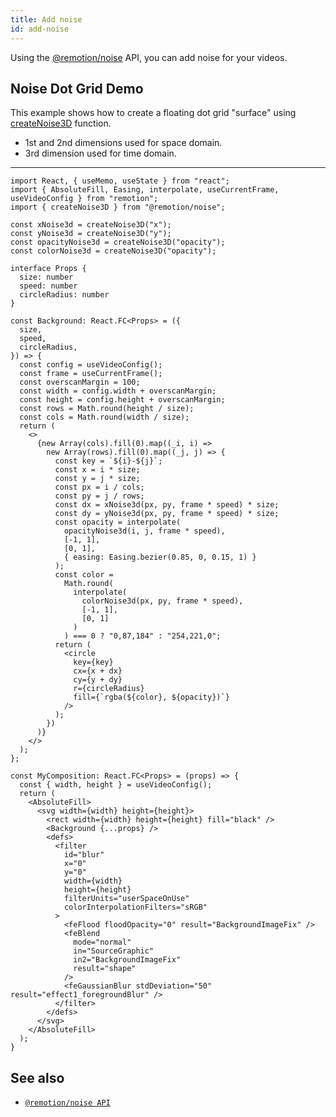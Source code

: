 ```yaml
---
title: Add noise
id: add-noise
---
```


Using the [@remotion/noise](/docs/noise) API, you can add noise for your videos.

## Noise Dot Grid Demo

This example shows how to create a floating dot grid "surface" using [createNoise3D](/docs/noise/create-noise-3d) function.

- 1st and 2nd dimensions used for space domain.
- 3rd dimension used for time domain. 


<NoiseDemo/>

<hr/>

```tsx twoslash
import React, { useMemo, useState } from "react";
import { AbsoluteFill, Easing, interpolate, useCurrentFrame, useVideoConfig } from "remotion";
import { createNoise3D } from "@remotion/noise";

const xNoise3d = createNoise3D("x");
const yNoise3d = createNoise3D("y");
const opacityNoise3d = createNoise3D("opacity");
const colorNoise3d = createNoise3D("opacity");

interface Props {
  size: number
  speed: number
  circleRadius: number
}

const Background: React.FC<Props> = ({
  size,
  speed,
  circleRadius,
}) => {
  const config = useVideoConfig();
  const frame = useCurrentFrame();
  const overscanMargin = 100;
  const width = config.width + overscanMargin;
  const height = config.height + overscanMargin;
  const rows = Math.round(height / size);
  const cols = Math.round(width / size);
  return (
    <>
      {new Array(cols).fill(0).map((_i, i) =>
        new Array(rows).fill(0).map((_j, j) => {
          const key = `${i}-${j}`;
          const x = i * size;
          const y = j * size;
          const px = i / cols;
          const py = j / rows;
          const dx = xNoise3d(px, py, frame * speed) * size;
          const dy = yNoise3d(px, py, frame * speed) * size;
          const opacity = interpolate(
            opacityNoise3d(i, j, frame * speed),
            [-1, 1],
            [0, 1],
            { easing: Easing.bezier(0.85, 0, 0.15, 1) }
          );
          const color =
            Math.round(
              interpolate(
                colorNoise3d(px, py, frame * speed),
                [-1, 1],
                [0, 1]
              )
            ) === 0 ? "0,87,184" : "254,221,0";
          return (
            <circle
              key={key}
              cx={x + dx}
              cy={y + dy}
              r={circleRadius}
              fill={`rgba(${color}, ${opacity})`}
            />
          );
        })
      )}
    </>
  );
};

const MyComposition: React.FC<Props> = (props) => {
  const { width, height } = useVideoConfig();
  return (
    <AbsoluteFill>
      <svg width={width} height={height}>
        <rect width={width} height={height} fill="black" />
        <Background {...props} />
        <defs>
          <filter
            id="blur"
            x="0"
            y="0"
            width={width}
            height={height}
            filterUnits="userSpaceOnUse"
            colorInterpolationFilters="sRGB"
          >
            <feFlood floodOpacity="0" result="BackgroundImageFix" />
            <feBlend
              mode="normal"
              in="SourceGraphic"
              in2="BackgroundImageFix"
              result="shape"
            />
            <feGaussianBlur stdDeviation="50" result="effect1_foregroundBlur" />
          </filter>
        </defs>
      </svg>
    </AbsoluteFill>
  );
}
```

## See also

- [`@remotion/noise API`](/docs/noise)
